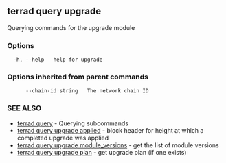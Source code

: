## terrad query upgrade

Querying commands for the upgrade module

### Options

```
  -h, --help   help for upgrade
```

### Options inherited from parent commands

```
      --chain-id string   The network chain ID
```

### SEE ALSO

* [terrad query](terrad_query.md)	 - Querying subcommands
* [terrad query upgrade applied](terrad_query_upgrade_applied.md)	 - block header for height at which a completed upgrade was applied
* [terrad query upgrade module_versions](terrad_query_upgrade_module_versions.md)	 - get the list of module versions
* [terrad query upgrade plan](terrad_query_upgrade_plan.md)	 - get upgrade plan (if one exists)


